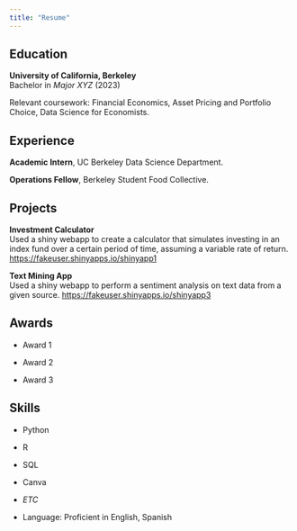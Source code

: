 ```yaml
---
title: "Resume"
---
```


## Education

__University of California, Berkeley__ <br>
Bachelor in _Major XYZ_ (2023)

Relevant coursework: Financial Economics, Asset Pricing and Portfolio Choice, 
Data Science for Economists.


## Experience

__Academic Intern__, UC Berkeley Data Science Department.

__Operations Fellow__, Berkeley Student Food Collective.



## Projects

__Investment Calculator__ <br>
Used a shiny webapp to create a calculator that simulates investing in an index 
fund over a certain period of time, assuming a variable rate of return.
<https://fakeuser.shinyapps.io/shinyapp1>

__Text Mining App__ <br>
Used a shiny webapp to perform a sentiment analysis on text data from a given
source.
<https://fakeuser.shinyapps.io/shinyapp3>



## Awards

- Award 1

- Award 2

- Award 3



## Skills

- Python

- R

- SQL

- Canva

- _ETC_

- Language: Proficient in English, Spanish

